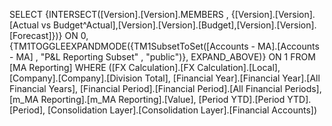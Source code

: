 SELECT {INTERSECT([Version].[Version].MEMBERS , {[Version].[Version].[Actual vs Budget^Actual],[Version].[Version].[Budget],[Version].[Version].[Forecast]})} ON 0, {TM1TOGGLEEXPANDMODE({TM1SubsetToSet([Accounts - MA].[Accounts - MA] , "P&L Reporting Subset" , "public")}, EXPAND_ABOVE)} ON 1 FROM [MA Reporting] WHERE ([FX Calculation].[FX Calculation].[Local], [Company].[Company].[Division Total], [Financial Year].[Financial Year].[All Financial Years], [Financial Period].[Financial Period].[All Financial Periods], [m_MA Reporting].[m_MA Reporting].[Value], [Period YTD].[Period YTD].[Period], [Consolidation Layer].[Consolidation Layer].[Financial Accounts])